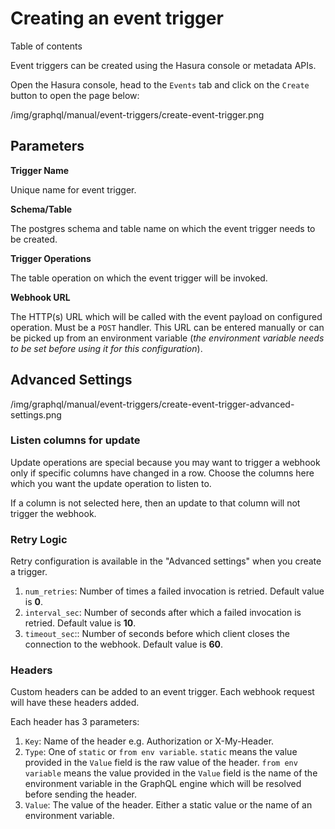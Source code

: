 
Creating an event trigger
=========================

Table of contents

Event triggers can be created using the Hasura console or metadata APIs.

Open the Hasura console, head to the `Events` tab and click on the
`Create` button to open the page below:

/img/graphql/manual/event-triggers/create-event-trigger.png

Parameters
----------

**Trigger Name**

Unique name for event trigger.

**Schema/Table**

The postgres schema and table name on which the event trigger needs to
be created.

**Trigger Operations**

The table operation on which the event trigger will be invoked.

**Webhook URL**

The HTTP(s) URL which will be called with the event payload on
configured operation. Must be a `POST` handler. This URL can be entered
manually or can be picked up from an environment variable (*the
environment variable needs to be set before using it for this
configuration*).

Advanced Settings
-----------------

/img/graphql/manual/event-triggers/create-event-trigger-advanced-settings.png

### Listen columns for update

Update operations are special because you may want to trigger a webhook
only if specific columns have changed in a row. Choose the columns here
which you want the update operation to listen to.

If a column is not selected here, then an update to that column will not
trigger the webhook.

### Retry Logic

Retry configuration is available in the \"Advanced settings\" when you
create a trigger.

1.  `num_retries`: Number of times a failed invocation is retried.
    Default value is **0**.
2.  `interval_sec`: Number of seconds after which a failed invocation is
    retried. Default value is **10**.
3.  `timeout_sec`:: Number of seconds before which client closes the
    connection to the webhook. Default value is **60**.

### Headers

Custom headers can be added to an event trigger. Each webhook request
will have these headers added.

Each header has 3 parameters:

1.  `Key`: Name of the header e.g. Authorization or X-My-Header.
2.  `Type`: One of `static` or `from env variable`. `static` means the
    value provided in the `Value` field is the raw value of the header.
    `from env variable` means the value provided in the `Value` field is
    the name of the environment variable in the GraphQL engine which
    will be resolved before sending the header.
3.  `Value`: The value of the header. Either a static value or the name
    of an environment variable.
